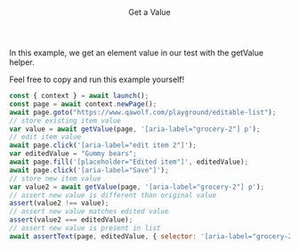 

<Layout>

<Header>Get a Value</Header>

In this example, we get an element value in our test with the <Link href="get-value">getValue</Link> helper.

Feel free to copy and run this example yourself!

```js
const { context } = await launch();
const page = await context.newPage();
await page.goto("https://www.qawolf.com/playground/editable-list");
// store existing item value
var value = await getValue(page, '[aria-label="grocery-2"] p');
// edit item value
await page.click('[aria-label="edit item 2"]');
var editedValue = "Gummy bears";
await page.fill('[placeholder="Edited item"]', editedValue);
await page.click('[aria-label="Save"]');
// store new item value
var value2 = await getValue(page, '[aria-label="grocery-2"] p');
// assert new value is different than original value
assert(value2 !== value);
// assert new value matches edited value
assert(value2 === editedValue);
// assert new value is present in list
await assertText(page, editedValue, { selector: '[aria-label="grocery-2"] p' });
```

</Layout>

